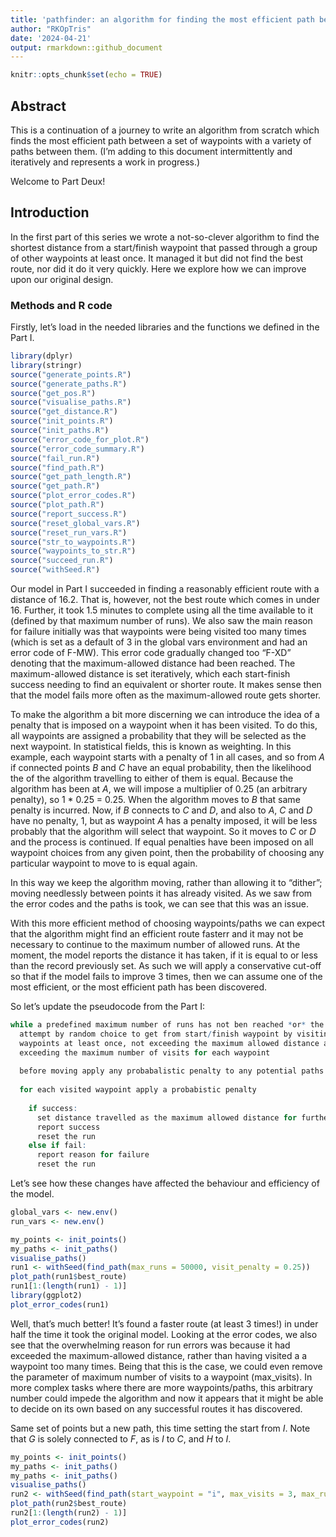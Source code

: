 ```yaml
---
title: 'pathfinder: an algorithm for finding the most efficient path between waypoints - Part II - Being less stupid'
author: "RKOpTris"
date: '2024-04-21'
output: rmarkdown::github_document
---
```


```r
knitr::opts_chunk$set(echo = TRUE)
```

## Abstract

This is a continuation of a journey to write an algorithm from scratch which finds the most efficient path between a set of waypoints with a variety of paths between them. (I'm adding to this document intermittently and iteratively and represents a work in progress.)

Welcome to Part Deux!

## Introduction

In the first part of this series we wrote a not-so-clever algorithm to find the shortest distance from a start/finish waypoint that passed through a group of other waypoints at least once. It managed it but did not find the best route, nor did it do it very quickly. Here we explore how we can improve upon our original design.

### Methods and R code

Firstly, let's load in the needed libraries and the functions we defined in the Part I.

```r
library(dplyr)
library(stringr)
source("generate_points.R")
source("generate_paths.R")
source("get_pos.R")
source("visualise_paths.R")
source("get_distance.R")
source("init_points.R")
source("init_paths.R")
source("error_code_for_plot.R")
source("error_code_summary.R")
source("fail_run.R")
source("find_path.R")
source("get_path_length.R")
source("get_path.R")
source("plot_error_codes.R")
source("plot_path.R")
source("report_success.R")
source("reset_global_vars.R")
source("reset_run_vars.R")
source("str_to_waypoints.R")
source("waypoints_to_str.R")
source("succeed_run.R")
source("withSeed.R")
```

Our model in Part I succeeded in finding a reasonably efficient route with a distance of 16.2. That is, however, not the best route which comes in under 16. Further, it took 1.5 minutes to complete using all the time available to it (defined by that maximum number of runs). We also saw the main reason for failure initially was that waypoints were being visited too many times (which is set as a default of 3 in the global vars environment and had an error code of F-MW). This error code gradually changed too "F-XD" denoting that the maximum-allowed distance had been reached. The maximum-allowed distance is set iteratively, which each start-finish success needing to find an equivalent or shorter route. It makes sense then that the model fails more often as the maximum-allowed route gets shorter.

To make the algorithm a bit more discerning we can introduce the idea of a penalty that is imposed on a waypoint when it has been visited. To do this, all waypoints are assigned a probability that they will be selected as the next waypoint. In statistical fields, this is known as weighting. In this example, each waypoint starts with a penalty of 1 in all cases, and so from $A$ if connected points $B$ and $C$ have an equal probability, then the likelihood the of the algorithm travelling to either of them is equal. Because the algorithm has been at $A$, we will impose a multiplier of 0.25 (an arbitrary penalty), so 1 * 0.25 = 0.25. When the algorithm moves to $B$ that same penalty is incurred. Now, if $B$ connects to $C$ and $D$, and also to $A$, $C$ and $D$ have no penalty, 1, but as waypoint $A$ has a penalty imposed, it will be less probably that the algorithm will select that waypoint. So it moves to $C$ or $D$ and the process is continued. If equal penalties have been imposed on all waypoint choices from any given point, then the probability of choosing any particular waypoint to move to is equal again.

In this way we keep the algorithm moving, rather than allowing it to "dither"; moving needlessly between points it has already visited. As we saw from the error codes and the paths is took, we can see that this was an issue.

With this more efficient method of choosing waypoints/paths we can expect that the algorithm might find an efficient route fasterr and it may not be necessary to continue to the maximum number of allowed runs. At the moment, the model reports the distance it has taken, if it is equal to or less than the record previously set. As such we will apply a conservative cut-off so that if the model fails to improve 3 times, then we can assume one of the most efficient, or the most efficient path has been discovered.

So let's update the pseudocode from the Part I:

```r
while a predefined maximum number of runs has not ben reached *or* the last 3 (best) distances are all the same:
  attempt by random choice to get from start/finish waypoint by visiting all other 
  waypoints at least once, not exceeding the maximum allowed distance and not
  exceeding the maximum number of visits for each waypoint
  
  before moving apply any probabalistic penalty to any potential paths available 
  
  for each visited waypoint apply a probabistic penalty
  
    if success:
      set distance travelled as the maximum allowed distance for further loops 
      report success
      reset the run
    else if fail:
      report reason for failure
      reset the run
```

Let's see how these changes have affected the behaviour and efficiency of the model.

```r
global_vars <- new.env()
run_vars <- new.env()

my_points <- init_points()
my_paths <- init_paths()
visualise_paths()
run1 <- withSeed(find_path(max_runs = 50000, visit_penalty = 0.25))
plot_path(run1$best_route)
run1[1:(length(run1) - 1)]
library(ggplot2)
plot_error_codes(run1)
```

Well, that's much better! It's found a faster route (at least 3 times!) in under half the time it took the original model. Looking at the error codes, we also see that the overwhelming reason for run errors was because it had exceeded the maximum-allowed distance, rather than having visited a a waypoint too many times. Being that this is the case, we could even remove the parameter of maximum number of visits to a waypoint (max_visits). In more complex tasks where there are more waypoints/paths, this arbitrary number could impede the algorithm and now it appears that it might be able to decide on its own based on any successful routes it has discovered.

Same set of points but a new path, this time setting the start from $I$. Note that 
$G$ is solely connected to $F$, as is $I$ to $C$, and $H$ to $I$.
```r
my_points <- init_points()
my_paths <- init_paths()
my_paths <- init_paths()
visualise_paths()
run2 <- withSeed(find_path(start_waypoint = "i", max_visits = 3, max_runs = 50000))
plot_path(run2$best_route)
run2[1:(length(run2) - 1)]
plot_error_codes(run2)
```